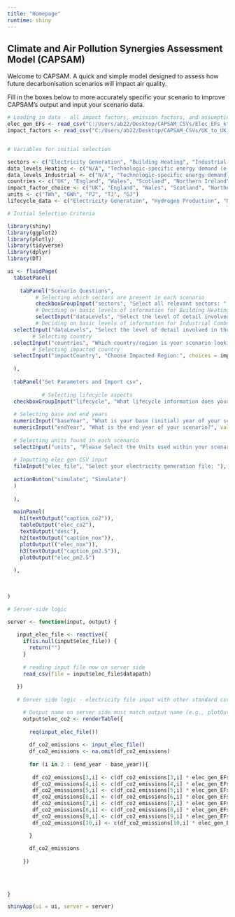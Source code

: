 ```yaml
---
title: "Homepage"
runtime: shiny
---
```


## Climate and Air Pollution Synergies Assessment Model (CAPSAM)

Welcome to CAPSAM. A quick and simple model designed to assess how future decarbonisation scenarios will impact air quality.

Fill in the boxes below to more accurately specific your scenario to improve CAPSAM's output and input your scenario data.

```r


# Loading in data - all impact factors, emission factors, and assumption CSV files
elec_gen_EFs <- read_csv("C:/Users/ab22/Desktop/CAPSAM_CSVs/Elec_EFs_kt_TWh.csv")
impact_factors <- read_csv("C:/Users/ab22/Desktop/CAPSAM_CSVs/UK_to_UK_IFs.csv")


# Variables for initial selection

sectors <- c("Electricity Generation", "Building Heating", "Industrial Combustion")
data_levels_Heating <- c("N/A", "Technologic-specific energy demand (e.g., electricity demand from heat pumps for building heating)", "Number of technologies installed (e.g., number of heat pumps installed)", "Overall sectoral energy demand (e.g., hydrogen demand for building heating)")
data_levels_Industrial <- c("N/A", "Technologic-specific energy demand (e.g., electricity demand from heat pumps for Iron & Steel)", "Overall sectoral energy demand (e.g., hydrogen demand for industrial combustion)" )
countries <- c("UK", "England", "Wales", "Scotland", "Northern Ireland")
impact_factor_choice <- c("UK", "England", "Wales", "Scotland", "Northern Ireland")
units <- c("TWh", "GWh", "PJ", "TJ", "GJ")
lifecycle_data <- c("Electricity Generation", "Hydrogen Production", "None of the above")

# Initial Selection Criteria

library(shiny)
library(ggplot2)
library(plotly)
library(tidyverse)
library(dplyr)
library(DT)

ui <- fluidPage(
  tabsetPanel(
    
    tabPanel("Scenario Questions",
         # Selecting which sectors are present in each scenario
         checkboxGroupInput("sectors", "Select all relevant sectors: ", choices = sectors),    
         # Deciding on basic levels of information for Building Heating
         selectInput("dataLevels", "Select the level of detail involved in the building heating scenario. If building heating is not included, select N/A.", choices = data_levels_Heating),    
         # Deciding on basic levels of information for Industrial Combustion
  selectInput("dataLevels", "Select the level of detail involved in the industrial combustion scenario. If industrial combustion is not included, select N/A.", choices = data_levels_Industrial),  
        # Selecting country
  selectInput("countries", "Which country/region is your scenario looking at?", choices = countries), 
        # Selecting impacted country
  selectInput("impactCountry", "Choose Impacted Region:", choices = impact_factor_choice)
  
  ),
  
  tabPanel("Set Parameters and Import csv",
           
           # Selecting lifecycle aspects
  checkboxGroupInput("lifecycle", "What lifecycle information does your scenario contain? Select all relevant boxes", choices = lifecycle_data),
  
  # Selecting base and end years
  numericInput("baseYear", "What is your base (initial) year of your scenario?", value = 0),
  numericInput("endYear", "What is the end year of your scenario?", value = 0),  
           
  # Selecting units found in each scenario
  selectInput("units", "Please Select the Units used within your scenario: ", choices = units),
  
  # Inputting elec gen CSV input
  fileInput("elec_file", "Select your electricity generation file: "),
           
  actionButton("simulate", "Simulate")
  )
        
  ),
  
  mainPanel(
    h1(textOutput("caption_co2")),
    tableOutput("elec_co2"),
    textOutput("desc"),
    h2(textOutput("caption_nox")),
    plotOutput(("elec_nox")),
    h3(textOutput("caption_pm2.5")),
    plotOutput("elec_pm2.5")
    
  ),
  
  
  
)

# Server-side logic

server <- function(input, output) {
  
   input_elec_file <- reactive({
     if(is.null(input$elec_file)) {
       return("")
     }
  
     # reading input file now on server side
     read_csv(file = input$elec_file$datapath)
  
   })
  
   # Server side logic - electricity file input with other standard csv files to get emissions and impacts

     # Output name on server side must match output name (e.g., plotOutput on UI side!)
     output$elec_co2 <- renderTable({
       
       req(input_elec_file())
       
       df_co2_emissions <- input_elec_file()
       df_co2_emissions <- na.omit(df_co2_emissions)
  
       for (i in 2 : (end_year - base_year)){
       
        df_co2_emissions[3,i] <- c(df_co2_emissions[3,i] * elec_gen_EFs[6,3])
        df_co2_emissions[4,i] <- c(df_co2_emissions[4,i] * elec_gen_EFs[11,3])
        df_co2_emissions[5,i] <- c(df_co2_emissions[5,i] * elec_gen_EFs[2,3])
        df_co2_emissions[6,i] <- c(df_co2_emissions[6,i] * elec_gen_EFs[9,3])
        df_co2_emissions[7,i] <- c(df_co2_emissions[7,i] * elec_gen_EFs[4,3])
        df_co2_emissions[8,i] <- c(df_co2_emissions[8,i] * elec_gen_EFs[1,3])
        df_co2_emissions[9,i] <- c(df_co2_emissions[9,i] * elec_gen_EFs[8,3])
        df_co2_emissions[10,i] <- c(df_co2_emissions[10,i] * elec_gen_EFs[5,3])

       }
       
       df_co2_emissions
       
     })
     
     
     
  
}

shinyApp(ui = ui, server = server)
 
```
